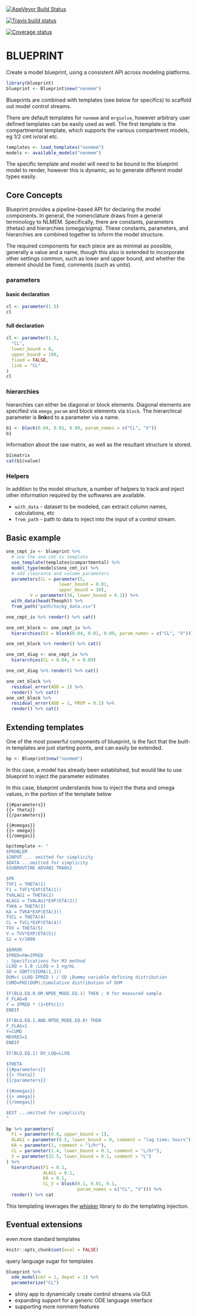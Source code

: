 [![AppVeyor Build Status](https://ci.appveyor.com/api/projects/status/github/astrazeneca/blueprint?branch=master&svg=true)](https://ci.appveyor.com/project/astrazeneca/blueprint)

[![Travis build status](https://travis-ci.org/astrazeneca/blueprint.svg?branch=master)](https://travis-ci.org/astrazeneca/blueprint)

[![Coverage status](https://codecov.io/gh/astrazeneca/blueprint/branch/master/graph/badge.svg)](https://codecov.io/github/astrazeneca/blueprint?branch=master)

BLUEPRINT
=======

Create a model blueprint, using a consistent API across modeling platforms.

```r
library(blueprint)
blueprint <- Blueprint$new("nonmem")
```

Blueprints are combined with templates (see below for specifics) to scaffold
out model control streams.

There are default templates for `nonmem` and `mrgsolve`, however arbitrary
user defined templates can be easily used as well. The first template is
the compartmental template, which supports the various compartment models, eg
1/2 cmt iv/oral etc.

```r
templates <- load_templates("nonmem")
models <- available_models("nonmem")
```


The specific template and model will need to be bound to the blueprint
model to render, however this is dynamic, as to generate different model types 
easily.

## Core Concepts

Blueprint provides a pipeline-based API for declaring the model components. In
general, the nomenclature draws from a general terminology to NLMEM. Specifically,
there are constants, parameters (thetas) and hierarchies (omega/sigma). 
These constants, parameters, and hierarchies are combined together to inform the
model structure. 

The required components for each piece are as minimal as possible, generally
a value and a name, though this also is extended to incorporate other 
settings common, such as lower and upper bound, and whether the element should be
fixed, comments (such as units).

### parameters 

#### basic declaration

```r
cl <- parameter(1.5)
cl
```

#### full declaration

```r
cl <- parameter(1.5, 
  "CL",
  lower_bound = 0, 
  upper_bound = 100,
  fixed = FALSE,
  link = "CL"
)
cl
```

### hierarchies

hierarchies can either be diagonal or block elements. Diagonal elements
are specified via `omega_param` and block elements via `block`. The
hierarchical parameter is **link**ed to a parameter via a name. 

```r
b1 <- block(0.04, 0.01, 0.09, param_names = c("CL", "V"))
b1
```

Information about the raw matrix, as well as the resultant structure
is stored.

```r
b1$matrix
cat(b1$value)
```
### Helpers

In addition to the model structure, a number of helpers to track and inject
other information required by the softwares are available.

* `with_data` - dataset to be modeled, can extract column names, calculations, etc
* `from_path` - path to data to inject into the input of a control stream.

## Basic example

```r
one_cmpt_iv <- blueprint %>% 
  # use the one cmt iv template
  use_template(templates$compartmental) %>%
  model_type(models$one_cmt_iv) %>%
  # add clearance and volume parameters
  parameters(CL = parameter(5,  
                    lower_bound = 0.01, 
                    upper_bound = 10),
         V = parameter(34, lower_bound = 0.1)) %>%
  with_data(head(Theoph)) %>%
  from_path("path/to/my_data.csv") 
```


```r
one_cmpt_iv %>% render() %>% cat()
```


```r
one_cmt_block <- one_cmpt_iv %>%
  hierarchies(b1 = block(0.04, 0.01, 0.09, param_names = c("CL", "V")))

one_cmt_block %>% render() %>% cat()

one_cmt_diag <- one_cmpt_iv %>%
  hierarchies(CL = 0.04, V = 0.09)

one_cmt_diag %>% render() %>% cat()

```

```r
one_cmt_block %>%
  residual_error(ADD = 1) %>%
  render() %>% cat()
one_cmt_block %>%
  residual_error(ADD = 1, PROP = 0.1) %>%
  render() %>% cat()
```


## Extending templates

One of the most powerful components of blueprint, is the fact that the built-in
templates are just starting points, and can easily be extended.

```r
bp <- Blueprint$new("nonmem")
```

In this case, a model has already been established,
but would like to use blueprint to inject the parameter estimates

In this case, blueprint understands how to inject the 
theta and omega values, in the portion of the template below

```
{{#parameters}}
{{> theta}}
{{/parameters}}

{{#omegas}}
{{> omega}}
{{/omegas}}
```

```r
bp$template <- "
$PROBLEM
$INPUT ... omitted for simplicity
$DATA ...omitted for simplicity
$SUBROUTINE ADVAN2 TRANS2

$PK
TVF1 = THETA(1)
F1 = TVF1*EXP(ETA(1))
TVALAG1 = THETA(2)
ALAG1 = TVALAG1*EXP(ETA(2))
TVKA = THETA(3)
KA = TVKA*EXP(ETA(3))
TVCL = THETA(4)
CL = TVCL*EXP(ETA(4))
TVV = THETA(5)
V = TVV*EXP(ETA(5))
S2 = V/1000

$ERROR
IPRED=FW=IPRED
; Specifications for M3 method
LLOQ = 1.0 ;LLOQ = 1 ng/mL
SD = SQRT(SIGMA(1,1))
DUM=( LLOQ-IPRED ) / SD ;Dummy variable defining distribution
CUMD=PHI(DUM);Cumulative distribution of DUM

IF(BLQ.EQ.0.OR.NPDE_MODE.EQ.1) THEN ; 0 for measured sample
F_FLAG=0
Y = IPRED * (1+EPS(1))
ENDIF

IF(BLQ.EQ.1.AND.NPDE_MODE.EQ.0) THEN
F_FLAG=1
Y=CUMD
MDVRES=1
ENDIF

IF(BLQ.EQ.1) DV_LOQ=LLOQ

$THETA
{{#parameters}}
{{> theta}}
{{/parameters}}

{{#omegas}}
{{> omega}}
{{/omegas}}

$EST ...omitted for simplicity
"
```

```r
bp %>% parameters(
  F1 = parameter(0.8, upper_bound = 1),
  ALAG1 = parameter(0.5, lower_bound = 0, comment = "lag time; hours"),
  KA = parameter(1, comment = "1/hr"),
  CL = parameter(1.4, lower_bound = 0.1, comment = "L/hr"),
  V = parameter(32.5, lower_bound = 0.1, comment = "L")
) %>%
  hierarchies(F1 = 0.1,
              ALAG1 = 0.1,
              KA = 0.1,
              CL_V = block(0.1, 0.01, 0.1,
                           param_names = c("CL", "V"))) %>%
  render() %>% cat
```

This templating leverages the [whisker](https://github.com/edwindj/whisker) library
to do the templating injection.

## Eventual extensions

even more standard templates

```r
knitr::opts_chunk$set(eval = FALSE)
```

query language sugar for templates

```r
blueprint %>%
  ode_model(cmt = 1, depot = 1) %>%
  parameterize("CL") 
```


* shiny app to dynamically create control streams via GUI
* expanding support for a generic ODE language interface
* supporting more nonmem features
